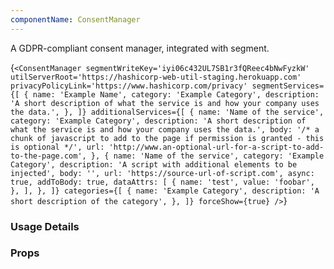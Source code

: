 ```yaml
---
componentName: ConsentManager
---
```


A GDPR-compliant consent manager, integrated with segment.

<LiveComponent>{`<ConsentManager
  segmentWriteKey='iyi06c432UL7SB1r3fQReec4bNwFyzkW'
  utilServerRoot='https://hashicorp-web-util-staging.herokuapp.com'
  privacyPolicyLink='https://www.hashicorp.com/privacy'
  segmentServices={[
    {
      name: 'Example Name',
      category: 'Example Category',
      description:
        'A short description of what the service is and how your company uses the data.',
    },
  ]}
  additionalServices={[
    {
      name: 'Name of the service',
      category: 'Example Category',
      description:
        'A short description of what the service is and how your company uses the data.',
      body:
        '/* a chunk of javascript to add to the page if permission is granted - this is optional */',
      url: 'http://www.an-optional-url-for-a-script-to-add-to-the-page.com',
    },
    {
      name: 'Name of the service',
      category: 'Example Category',
      description: 'A script with additional elements to be injected',
      body: '',
      url: 'https://source-url-of-script.com',
      async: true,
      addToBody: true,
      dataAttrs: [
        {
          name: 'test',
          value: 'foobar',
        },
      ],
    },
  ]}
  categories={[
    {
      name: 'Example Category',
      description: 'A short description of the category',
    },
  ]}
  forceShow={true}
/>`}</LiveComponent>

### Usage Details

<UsageDetails packageName="@hashicorp/react-consent-manager" />

### Props

<PropsTable props={componentProps} />
